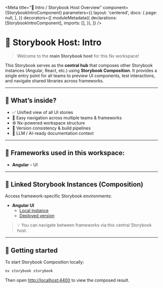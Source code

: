 

<Meta
	title="📘 Intro / Storybook Host Overview"
	component={StorybookIntroComponent}
	parameters={{
		layout: 'centered',
		docs: {
			page: null,
		},
	}}
	decorators={[
		moduleMetadata({
			declarations: [StorybookIntroComponent],
			imports: [],
		}),
	]}
/>

# 📘 Storybook Host: Intro

> Welcome to the **main Storybook host** for this Nx workspace!

This Storybook serves as the **central hub** that composes other Storybook instances (Angular, React, etc.) using **Storybook Composition**.
It provides a single entry point for all teams to preview UI components, test interactions, and navigate shared libraries across frameworks.

---

## 🧩 What’s inside?

- ✅ Unified view of all UI stories
- 🧭 Easy navigation across multiple teams & frameworks
- ⚙️ Nx-powered workspace structure
- 🔄 Version consistency & build pipelines
- 🤖 LLM / AI-ready documentation context

---

## 🧱 Frameworks used in this workspace:

- **Angular** – UI

---

## 🔗 Linked Storybook Instances (Composition)

Access framework-specific Storybook environments:

- **Angular UI**
  - [Local instance](http://localhost:4401)
  - [Deployed version](https://storybook.yourdomain.com/angular)

> 💡 You can navigate between frameworks via this central Storybook host.

---

## 👋 Getting started

To start Storybook Composition locally:

```bash
nx storybook storybook
```

Then open [http://localhost:4400](http://localhost:4400) to view the composed result.
